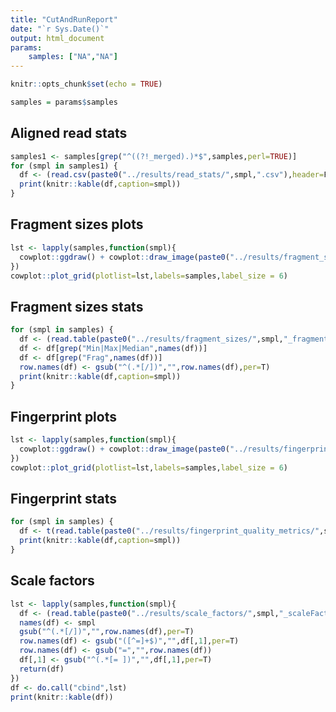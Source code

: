 ```yaml
---
title: "CutAndRunReport"
date: "`r Sys.Date()`"
output: html_document
params:
    samples: ["NA","NA"]
---
```


```r
knitr::opts_chunk$set(echo = TRUE)
```


```r
samples = params$samples
```

## Aligned read stats
```r
samples1 <- samples[grep("^((?!_merged).)*$",samples,perl=TRUE)]
for (smpl in samples1) {
  df <- (read.csv(paste0("../results/read_stats/",smpl,".csv"),header=F,row.names=1))
  print(knitr::kable(df,caption=smpl))
}
```

## Fragment sizes plots
```r
lst <- lapply(samples,function(smpl){
  cowplot::ggdraw() + cowplot::draw_image(paste0("../results/fragment_sizes_plots/",smpl,"_fragment_sizes.png"), scale = 1)
})
cowplot::plot_grid(plotlist=lst,labels=samples,label_size = 6)
```

## Fragment sizes stats

```r
for (smpl in samples) {
  df <- (read.table(paste0("../results/fragment_sizes/",smpl,"_fragment_sizes_stats.txt"),sep="\t",header=T,row.names = 1))
  df <- df[grep("Min|Max|Median",names(df))]
  df <- df[grep("Frag",names(df))]
  row.names(df) <- gsub("^(.*[/])","",row.names(df),per=T)
  print(knitr::kable(df,caption=smpl))
}
```

## Fingerprint plots

```r
lst <- lapply(samples,function(smpl){
  cowplot::ggdraw() + cowplot::draw_image(paste0("../results/fingerprint_plots/",smpl,"_fingerprint.png"), scale = 1)
})
cowplot::plot_grid(plotlist=lst,labels=samples,label_size = 6)
```

## Fingerprint stats

```r
for (smpl in samples) {
  df <- t(read.table(paste0("../results/fingerprint_quality_metrics/",smpl,"_fingerprint_quality_metrics.txt"),sep="\t",header=T,row.names = 1))
  print(knitr::kable(df,caption=smpl))
}
```

## Scale factors
```r
lst <- lapply(samples,function(smpl){
  df <- (read.table(paste0("../results/scale_factors/",smpl,"_scaleFactor.txt"),sep="\t",header=F,skip=1))
  names(df) <- smpl
  gsub("^(.*[/])","",row.names(df),per=T)
  row.names(df) <- gsub("([^=]+$)","",df[,1],per=T)
  row.names(df) <- gsub("=","",row.names(df))
  df[,1] <- gsub("^(.*[= ])","",df[,1],per=T)
  return(df)
})
df <- do.call("cbind",lst)
print(knitr::kable(df))
```

